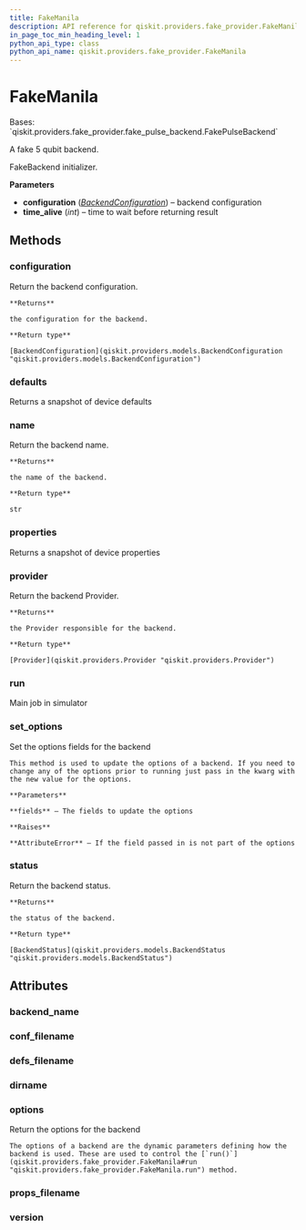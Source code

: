 ```yaml
---
title: FakeManila
description: API reference for qiskit.providers.fake_provider.FakeManila
in_page_toc_min_heading_level: 1
python_api_type: class
python_api_name: qiskit.providers.fake_provider.FakeManila
---
```


# FakeManila

<Class id="qiskit.providers.fake_provider.FakeManila" isDedicatedPage={true} github="https://github.com/qiskit/qiskit/tree/stable/0.23/qiskit/providers/fake_provider/backends/manila/fake_manila.py" signature="FakeManila">
  Bases: `qiskit.providers.fake_provider.fake_pulse_backend.FakePulseBackend`

  A fake 5 qubit backend.

  FakeBackend initializer.

  **Parameters**

  *   **configuration** ([*BackendConfiguration*](qiskit.providers.models.BackendConfiguration "qiskit.providers.models.BackendConfiguration")) – backend configuration
  *   **time\_alive** (*int*) – time to wait before returning result

  ## Methods

  ### configuration

  <Function id="qiskit.providers.fake_provider.FakeManila.configuration" name="configuration" signature="FakeManila.configuration()">
    Return the backend configuration.

    **Returns**

    the configuration for the backend.

    **Return type**

    [BackendConfiguration](qiskit.providers.models.BackendConfiguration "qiskit.providers.models.BackendConfiguration")
  </Function>

  ### defaults

  <Function id="qiskit.providers.fake_provider.FakeManila.defaults" name="defaults" signature="FakeManila.defaults()">
    Returns a snapshot of device defaults
  </Function>

  ### name

  <Function id="qiskit.providers.fake_provider.FakeManila.name" name="name" signature="FakeManila.name()">
    Return the backend name.

    **Returns**

    the name of the backend.

    **Return type**

    str
  </Function>

  ### properties

  <Function id="qiskit.providers.fake_provider.FakeManila.properties" name="properties" signature="FakeManila.properties()">
    Returns a snapshot of device properties
  </Function>

  ### provider

  <Function id="qiskit.providers.fake_provider.FakeManila.provider" name="provider" signature="FakeManila.provider()">
    Return the backend Provider.

    **Returns**

    the Provider responsible for the backend.

    **Return type**

    [Provider](qiskit.providers.Provider "qiskit.providers.Provider")
  </Function>

  ### run

  <Function id="qiskit.providers.fake_provider.FakeManila.run" name="run" signature="FakeManila.run(run_input, **kwargs)">
    Main job in simulator
  </Function>

  ### set\_options

  <Function id="qiskit.providers.fake_provider.FakeManila.set_options" name="set_options" signature="FakeManila.set_options(**fields)">
    Set the options fields for the backend

    This method is used to update the options of a backend. If you need to change any of the options prior to running just pass in the kwarg with the new value for the options.

    **Parameters**

    **fields** – The fields to update the options

    **Raises**

    **AttributeError** – If the field passed in is not part of the options
  </Function>

  ### status

  <Function id="qiskit.providers.fake_provider.FakeManila.status" name="status" signature="FakeManila.status()">
    Return the backend status.

    **Returns**

    the status of the backend.

    **Return type**

    [BackendStatus](qiskit.providers.models.BackendStatus "qiskit.providers.models.BackendStatus")
  </Function>

  ## Attributes

  ### backend\_name

  <Attribute id="qiskit.providers.fake_provider.FakeManila.backend_name" name="backend_name" attributeValue="'fake_manila'" />

  ### conf\_filename

  <Attribute id="qiskit.providers.fake_provider.FakeManila.conf_filename" name="conf_filename" attributeValue="'conf_manila.json'" />

  ### defs\_filename

  <Attribute id="qiskit.providers.fake_provider.FakeManila.defs_filename" name="defs_filename" attributeValue="'defs_manila.json'" />

  ### dirname

  <Attribute id="qiskit.providers.fake_provider.FakeManila.dirname" name="dirname" attributeValue="'/home/runner/work/qiskit/qiskit/.tox/docs/lib/python3.8/site-packages/qiskit/providers/fake_provider/backends/manila'" />

  ### options

  <Attribute id="qiskit.providers.fake_provider.FakeManila.options" name="options">
    Return the options for the backend

    The options of a backend are the dynamic parameters defining how the backend is used. These are used to control the [`run()`](qiskit.providers.fake_provider.FakeManila#run "qiskit.providers.fake_provider.FakeManila.run") method.
  </Attribute>

  ### props\_filename

  <Attribute id="qiskit.providers.fake_provider.FakeManila.props_filename" name="props_filename" attributeValue="'props_manila.json'" />

  ### version

  <Attribute id="qiskit.providers.fake_provider.FakeManila.version" name="version" attributeValue="1" />
</Class>

